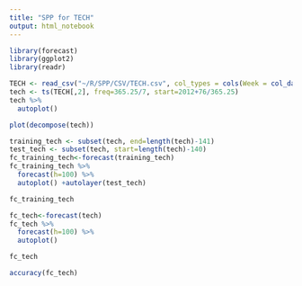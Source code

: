 ```yaml
---
title: "SPP for TECH"
output: html_notebook
---
```


```r
library(forecast)
library(ggplot2)
library(readr)
```

```r
TECH <- read_csv("~/R/SPP/CSV/TECH.csv", col_types = cols(Week = col_date(format = "%Y-%m-%d")))
tech <- ts(TECH[,2], freq=365.25/7, start=2012+76/365.25)
tech %>%
  autoplot()
```

```r
plot(decompose(tech))
```

```r
training_tech <- subset(tech, end=length(tech)-141)
test_tech <- subset(tech, start=length(tech)-140)
fc_training_tech<-forecast(training_tech)
fc_training_tech %>%
  forecast(h=100) %>%
  autoplot() +autolayer(test_tech)
```

```r
fc_training_tech
```

```r
fc_tech<-forecast(tech)
fc_tech %>%
  forecast(h=100) %>%
  autoplot()
```

```r
fc_tech
```

```r
accuracy(fc_tech)
```


